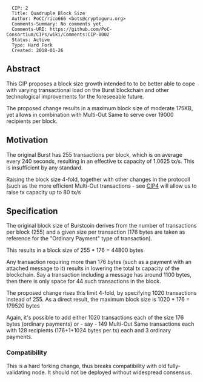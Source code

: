 <pre>
  CIP: 2
  Title: Quadruple Block Size
  Author: PoCC/rico666 <bots@cryptoguru.org>
  Comments-Summary: No comments yet.
  Comments-URI: https://github.com/PoC-Consortium/CIPs/wiki/Comments:CIP-0002
  Status: Active
  Type: Hard Fork
  Created: 2018-01-26
</pre>

==Abstract==

This CIP proposes a block size growth intended to to be better able to
cope with varying transactional load on the Burst blockchain and other
technological improvements for the foreseeable future.

The proposed change results in a maximum block size of moderate 175KB,
yet allows in combination with Multi-Out Same to serve over 19000
recipients per block.

==Motivation==

The original Burst has 255 transactions per block, which is on average
every 240 seconds, resulting in an effective tx capacity of 1.0625
tx/s. This is insufficient by any standard.

Raising the block size 4-fold, together with other changes in the
protocoll (such as the more efficient Multi-Out transactions - see
[[cip-0004.mediawiki|CIP4]] will allow us to raise tx capacity up to
80 tx/s


==Specification==

The original block size of Burstcoin derives from the number of
transactions per block (255) and a given size per transaction (176
bytes are taken as reference for the "Ordinary Payment" type of
transaction).

This results in a block size of 255 * 176 = 44800 bytes

Any transaction requiring more than 176 bytes (such as a payment with
an attached message to it) results in lowering the total tx capacity
of the blockchain. Say a transaction including a message has around
1100 bytes, then there is only space for 44 such transactions in the
block.

The proposed change rises this limit 4-fold, by specifying 1020
transactions instead of 255. As a direct result, the maximum block
size is 1020 * 176 = 179520 bytes

Again, it's possible to add either 1020 transactions each of the size
176 bytes (ordinary payments) or - say - 149 Multi-Out Same
transactions each with 128 recipients (176+1+1024 bytes per tx) each
and 3 ordinary payments.

===Compatibility===

This is a hard forking change, thus breaks compatibility with old
fully-validating node. It should not be deployed without widespread
consensus.

